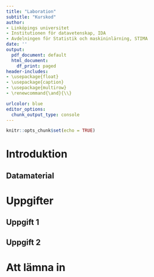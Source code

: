 ```yaml
---
title: "Laboration"
subtitle: "Kurskod"
author:
- Linköpings universitet
- Institutionen för datavetenskap, IDA
- Avdelningen för Statistik och maskininlärning, STIMA
date: ''
output:
  pdf_document: default
  html_document:
    df_print: paged
header-includes:
- \usepackage{float}
- \usepackage{caption}
- \usepackage{multirow}
- \renewcommand{\and}{\\} 

urlcolor: blue
editor_options:
  chunk_output_type: console
---
```


```r
knitr::opts_chunk$set(echo = TRUE)
```

# Introduktion

## Datamaterial

# Uppgifter

## Uppgift 1

## Uppgift 2

# Att lämna in
